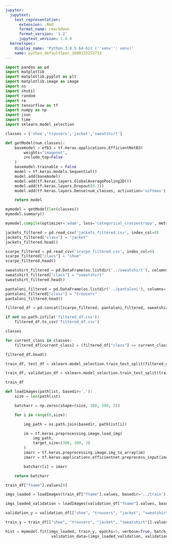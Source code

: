 ```yaml
---
jupyter:
  jupytext:
    text_representation:
      extension: .Rmd
      format_name: rmarkdown
      format_version: '1.2'
      jupytext_version: 1.8.0
  kernelspec:
    display_name: 'Python 3.8.5 64-bit (''venv'': venv)'
    name: python_defaultSpec_1609333253733
---
```


```python
import pandas as pd
import matplotlib
import matplotlib.pyplot as plt
import matplotlib.image as image
import os
import shutil
import random
import re
import tensorflow as tf
import numpy as np
import json
import time
import sklearn.model_selection
```

```python
classes = ['shoe','trousers','jacket','sweatshirt']
```

```python
def getModel(num_classes):
    basemodel = efb3 = tf.keras.applications.EfficientNetB3(
        weights="imagenet",
        include_top=False
    )
    basemodel.trainable = False
    model = tf.keras.models.Sequential()
    model.add(basemodel)
    model.add(tf.keras.layers.GlobalAveragePooling2D())
    model.add(tf.keras.layers.Dropout(0.2))
    model.add(tf.keras.layers.Dense(num_classes, activation='softmax'))

    return model
```

```python
mymodel = getModel(len(classes))
mymodel.summary()
```

```python
mymodel.compile(optimizer='adam', loss='categorical_crossentropy', metrics=['accuracy'])
```

```python
jackets_filtered = pd.read_csv('jackets_filtered.csv', index_col=0)
jackets_filtered["class"] = "jacket"
jackets_filtered.head()
```

```python
scarpe_filtered = pd.read_csv('scarpe_filtered.csv', index_col=0)
scarpe_filtered["class"] = "shoe"
scarpe_filtered.head()
```

```python
sweatshirt_filtered = pd.DataFrame(os.listdir('../sweatshirt'), columns=["fname"])
sweatshirt_filtered["class"] = "sweatshirt"
sweatshirt_filtered.head()
```

```python
pantaloni_filtered = pd.DataFrame(os.listdir('../pantaloni'), columns=["fname"])
pantaloni_filtered["class"] = "trousers"
pantaloni_filtered.head()
```

```python
filtered_df = pd.concat([scarpe_filtered, pantaloni_filtered, sweatshirt_filtered, jackets_filtered])
```

```python
if not os.path.isfile('filtered_df.csv'):
    filtered_df.to_csv('filtered_df.csv')
```

```python
classes
```

```python
for current_class in classes:
    filtered_df[current_class] = (filtered_df["class"] == current_class).astype('int32')
```

```python
filtered_df.head()
```

```python
train_df, test_df = sklearn.model_selection.train_test_split(filtered_df, test_size=0.2, random_state=1000)
```

```python
train_df, validation_df = sklearn.model_selection.train_test_split(train_df, test_size=0.15, random_state=1000)
```

```python
train_df
```

```python
def loadImages(pathlist, basedir='.'):
    size = len(pathlist)

    batcharr = np.zeros(shape=(size, 300, 300, 3))

    for i in range(0,size):

        img_path = os.path.join(basedir, pathlist[i])

        im = tf.keras.preprocessing.image.load_img(
            img_path,
            target_size=(300, 300, 3)
        )
        imarr = tf.keras.preprocessing.image.img_to_array(im)
        imarr = tf.keras.applications.efficientnet.preprocess_input(imarr)

        batcharr[i] = imarr

    return batcharr
```

```python
train_df["fname"].values[0]
```

```python
imgs_loaded = loadImages(train_df["fname"].values, basedir='../train')
```

```python
imgs_loaded_validation = loadImages(validation_df["fname"].values, basedir='../train')
```

```python
validation_y = validation_df[["shoe", "trousers", "jacket", "sweatshirt"]].values
```

```python
train_y = train_df[["shoe", "trousers", "jacket", "sweatshirt"]].values
```

```python
hist = mymodel.fit(imgs_loaded, train_y, epochs=5, verbose=True, batch_size=32,
                    validation_data=(imgs_loaded_validation, validation_y))
```

```python

```
